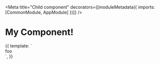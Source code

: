
<Meta
	title="Child component"
	decorators={[moduleMetadata({ imports: [CommonModule, AppModule] })]}
/>

# My Component!

<Canvas>
	<Story name="Template driven forms">
		{{
			template: `<div>foo</div>`,
		}}
	</Story>
</Canvas>

<ArgsTable of={ChildComponent} />
